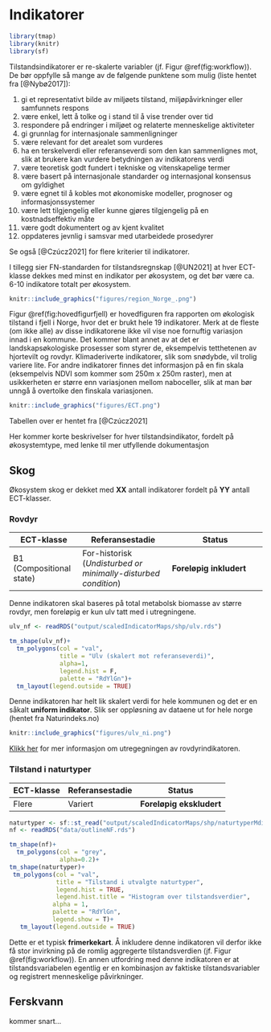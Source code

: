 # Indikatorer

```r
library(tmap)
library(knitr)
library(sf)
```

Tilstandsindikatorer er re-skalerte variabler (jf. Figur \@ref(fig:workflow)).
De bør oppfylle så mange av de følgende punktene som mulig (liste hentet fra [@Nybø2017]):

1. gi et representativt bilde av miljøets tilstand, miljøpåvirkninger eller samfunnets respons
1. være enkel, lett å tolke og i stand til å vise trender over tid
1. respondere på endringer i miljøet og relaterte menneskelige aktiviteter
1. gi grunnlag for internasjonale sammenligninger
1. være relevant for det arealet som vurderes
1. ha en terskelverdi eller referanseverdi som den kan sammenlignes mot, slik at brukere kan vurdere betydningen av indikatorens verdi 
1. være teoretisk godt fundert i tekniske og vitenskapelige termer
1. være basert på internasjonale standarder og internasjonal konsensus om gyldighet
1. være egnet til å kobles mot økonomiske modeller, prognoser og informasjonssystemer
1. være lett tilgjengelig eller kunne gjøres tilgjengelig på en kostnadseffektiv måte
1. være godt dokumentert og av kjent kvalitet
1. oppdateres jevnlig i samsvar med utarbeidede prosedyrer


Se også [@Czúcz2021] for flere kriterier til indikatorer.



I tillegg sier FN-standarden for tilstandsregnskap [@UN2021] at hver ECT-klasse dekkes med minst en indikator per økosystem, og det bør være ca. 6-10 indikatore totalt per økosystem.


```r
knitr::include_graphics("figures/region_Norge_.png")
```

Figur \@ref(fig:hovedfigurfjell) er hovedfiguren fra rapporten om økologisk tilstand i fjell i Norge, hvor det er brukt hele 19 indikatorer.
Merk at de fleste (om ikke alle) av disse indikatorene ikke vil vise noe fornuftig variasjon innad i en kommune. 
Det kommer blant annet av at det er landskapsøkologiske prosesser som styrer de, eksempelvis tetthetenen av hjortevilt og rovdyr.
Klimaderiverte indikatorer, slik som snødybde, vil trolig variere lite. 
For andre indikatorer finnes det informasjon på en fin skala (eksempelvis NDVI som kommer som 250m x 250m raster), men at usikkerheten er større enn variasjonen mellom naboceller, slik at man bør unngå å overtolke den finskala variasjonen.


```r
knitr::include_graphics("figures/ECT.png")
```

Tabellen over er hentet fra [@Czúcz2021]


Her kommer korte beskrivelser for hver tilstandsindikator, fordelt på økosystemtype, med lenke til mer utfyllende dokumentasjon

## Skog
Økosystem skog er dekket med **XX** antall indikatorer fordelt på **YY** antall ECT-klasser.





### Rovdyr {-#rovdyr}

ECT-klasse | Referansestadie | Status
---------- | ------------- | --------------
B1 (Compositional state) |  For-historisk (*Undisturbed or minimally-disturbed condition*) | **Foreløpig inkludert**

Denne indikatoren skal baseres på total metabolsk biomasse av større rovdyr, men foreløpig er kun ulv tatt med i utregningene.

```r
ulv_nf <- readRDS("output/scaledIndicatorMaps/shp/ulv.rds")
```

```r
tm_shape(ulv_nf)+
  tm_polygons(col = "val",
              title = "Ulv (skalert mot referanseverdi)",
              alpha=1,
              legend.hist = F,
              palette = "RdYlGn")+
  tm_layout(legend.outside = TRUE)
```



Denne indikatoren har helt lik skalert verdi for hele kommunen og det er en såkalt **uniform indikator**.
Slik ser oppløsning av dataene ut for hele norge (hentet fra Naturindeks.no)
```r
knitr::include_graphics("figures/ulv_ni.png")
```

[Klikk her](https://github.com/NINAnor/naturregnskap/tree/main/R/conditionIndicators/pdfOutput/rovdyr_NordreFollo.pdf) for mer informasjon om utregegningen av rovdyrindikatoren.



### Tilstand i naturtyper {-#naturtyper}

ECT-klasse | Referansestadie | Status
---------- | ------------- | --------------
Flere |  Variert | **Foreløpig ekskludert**

```r
naturtyper <- sf::st_read("output/scaledIndicatorMaps/shp/naturtyperMdir.shp")
nf <- readRDS("data/outlineNF.rds")
```

```r
tm_shape(nf)+
  tm_polygons(col = "grey",
              alpha=0.2)+
tm_shape(naturtyper)+
 tm_polygons(col = "val",
             title = "Tilstand i utvalgte naturtyper",
             legend.hist = TRUE,
             legend.hist.title = "Histogram over tilstandsverdier",
            alpha = 1,
            palette = "RdYlGn",
            legend.show = T)+
   tm_layout(legend.outside = TRUE) 
```

Dette er et typisk **frimerkekart**.
Å inkludere denne indikatoren vil derfor ikke få stor invirkning på de romlig aggregerte tilstandsverdien (jf. Figur \@ref(fig:workflow)).
En annen utfordring med denne indikatoren er at tilstandsvariabelen egentlig er en kombinasjon av faktiske tilstandsvariabler og registrert menneskelige påvirkninger.




## Ferskvann

kommer snart...


